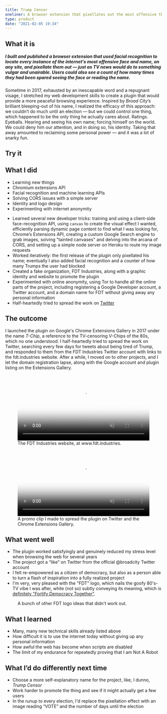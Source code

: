 ```yaml
---
title: Trump Censor
oneliner: A browser extension that pixellates out the most offensive thing on the internet
type: product
date: "2021-02-05 19:34"
---
```



## What it is
##### I built and published a browser extension that used facial recognition to locate every instance of the internet's most offensive face and name, on any site, and pixellate them out — just as TV news would do to something vulgar and unairable. Users could also see a count of how many times they had been spared seeing the face or reading the name.


Sometime in 2017, exhausted by an inescapable word and a repugnant visage, I stretched my web development skills to create a plugin that would provide a more peaceful browsing experience. Inspired by _Broad City_’s brilliant bleeping-out of his name, I realized the efficacy of this approach: we couldn’t do much until an election — but we could control one thing, which happened to be the only thing he actually cares about. Ratings. Eyeballs. Hearing and seeing his own name; forcing himself on the world. We could deny him our attention, and in doing so, his identity. Taking that away amounted to reclaiming some personal power — and it was a lot of snarky fun. 

<WidthBleeder className='bg2'>
<Section>


## Try it

<ImageSearch />
</Section>
</WidthBleeder>

## What I did

<TagList className='compact' compact>

- Learning new things
- Chromium extensions API
- Facial recognition and machine learning APIs
- Solving CORS issues with a simple server
- Identity and logo design
- Experimenting with internet anonymity

</TagList>

- Learned several new developer tricks: training and using a client-side face-recognition API, using `canvas` to create the visual effect I wanted, efficiently parsing dynamic page content to find what I was looking for, Chrome’s Extensions API, creating a custom Google Search engine to grab images, solving "tainted canvases" and delving into the arcana of CORS, and setting up a simple node server on Heroku to route my image requests 
- Worked iteratively: the first release of the plugin only pixellated his name; eventually I also added facial recognition and a counter of how many Trumps the user had blocked
- Created a fake organization, FDT Industries, along with a graphic identity and website to promote the plugin 
- Experimented with online anonymity, using Tor to handle all the online parts of the project, including registering a Google Developer account, a Twitter account, and a domain name for FDT without giving away any personal information
- Half-heartedly tried to spread the work on [Twitter](https://twitter.com/fdtindustries)

## The outcome
I launched the plugin on Google's Chrome Extensions Gallery in 2017 under the name _T-Chip_, a reference to the TV-censoring V-Chips of the 80s, which no one understood. I half-heartedly tried to spread the work on Twitter, searching every few days for tweets about being tired of Trump, and responded to them from the FDT Industries Twitter account with links to the fdt.industries website. After a while, I moved on to other projects, and I let the domain registration lapse, along with the Google account and plugin listing on the Extensions Gallery.

<figure>
  <video controls muted width="100%" poster="./tchip-website-poster.png">
    <source src="./tchip-website.mp4" type="video/mp4" />
  </video>
  <figcaption>The FDT Industries website, at www.fdt.industries.</figcaption>
</figure>

<figure>
  <video controls muted width="100%" poster="./tchip-promo-poster.png">
    <source src="./tchip-promo.mp4" type="video/mp4" />
  </video>
  <figcaption>A promo clip I made to spread the plugin on Twitter and the Chrome Extensions Gallery.</figcaption>
</figure>

## What went well
- The plugin worked satisfyingly and genuinely reduced my stress level when browsing the web for several years
- The project got a “like” on Twitter from the official @broadcity Twitter account
- I felt re-empowered as a citizen of democracy, but also as a person able to turn a flash of inspiration into a fully realized project
- I'm very, very pleased with the "FDT" logo, which nails the goofy 80's-TV vibe I was after, while (not so) subtly conveying its meaning, which is [definitely "Fortify Democracy Together"](https://youtu.be/WkZ5e94QnWk?t=52).

<figure>
<GatsbyImage image={imageByName(props, 'fdt-final-logo', true)} alt='The "FDT" logo I designed.' />
</figure>


<figure>
<GatsbyImage image={imageByName(props, 'fdt-logos', true)} alt='The "FDT" logo I designed.' />
<figcaption>A bunch of other FDT logo ideas that didn't work out.</figcaption>
</figure>


## What I learned
- Many, many new technical skills already listed above
- How difficult it is to use the internet today without giving up any personal information
- How awful the web has become when scripts are disabled
- The limit of my endurance for repeatedly proving that I am Not A Robot

## What I’d do differently next time
- Choose a more self-explanatory name for the project, like, I dunno, _Trump Censor_ 
- Work harder to promote the thing and see if it might actually get a few users
- In the runup to every election, I'd replace the pixellation effect with an image reading “VOTE” and the number of days until the election